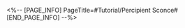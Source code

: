 <%-- [PAGE_INFO]
PageTitle=#Tutorial/Percipient Sconce#
[END_PAGE_INFO] --%>
{{Tutorial
|sort      = 603501
|title     = Percipient Sconce
|subtitle  = 
|type      = Adventure
|about     = 
|image1    = Tutorial Percipient Sconce 1.png{{subst:void|<!--$UPLOAD:<<SpriteOutput/TutorialPic/TutorialPage_603501.png>-<Tutorial Percipient Sconce 1.png>>}}
|text1     = A ceremonial lamp left by the Vidyadhara that contains the Vidyadhara's power of sealing.
|image2    = Tutorial Percipient Sconce 2.png{{subst:void|<!--$UPLOAD:<<SpriteOutput/TutorialPic/TutorialPage_603502.png>-<Tutorial Percipient Sconce 2.png>>}}
|text2     = By lighting them up in a {{Color|h|nobold=1|specific sequence}}, the corresponding seals in Scalegorge Waterscape can be removed.
}}